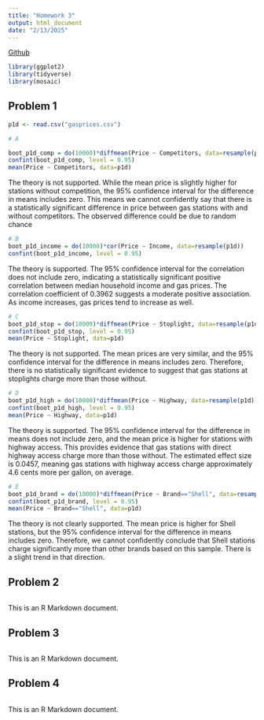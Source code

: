 ```yaml
---
title: "Homework 3"
output: html_document
date: "2/13/2025"
---
```


[Github](https://github.com/kaustubhduddala/StatisticsAndDataScience/tree/main/SDS%20315/Homework%203)

```r
library(ggplot2)
library(tidyverse)
library(mosaic)
```

## Problem 1

```r

p1d <- read.csv("gasprices.csv")

# A

boot_p1d_comp = do(10000)*diffmean(Price ~ Competitors, data=resample(p1d))
confint(boot_p1d_comp, level = 0.95)
mean(Price ~ Competitors, data=p1d)

```

The theory is not supported. While the mean price is slightly higher for stations without competition, the 95% confidence interval for the difference in means includes zero. This means we cannot confidently say that there is a statistically significant difference in price between gas stations with and without competitors. The observed difference could be due to random chance

```r
# B
boot_p1d_income = do(10000)*cor(Price ~ Income, data=resample(p1d))
confint(boot_p1d_income, level = 0.95)

```

The theory is supported. The 95% confidence interval for the correlation does not include zero, indicating a statistically significant positive correlation between median household income and gas prices. The correlation coefficient of 0.3962 suggests a moderate positive association. As income increases, gas prices tend to increase as well.

```r
# C
boot_p1d_stop = do(10000)*diffmean(Price ~ Stoplight, data=resample(p1d))
confint(boot_p1d_stop, level = 0.95)
mean(Price ~ Stoplight, data=p1d)

```

The theory is not supported. The mean prices are very similar, and the 95% confidence interval for the difference in means includes zero. Therefore, there is no statistically significant evidence to suggest that gas stations at stoplights charge more than those without.

```r
# D
boot_p1d_high = do(10000)*diffmean(Price ~ Highway, data=resample(p1d))
confint(boot_p1d_high, level = 0.95)
mean(Price ~ Highway, data=p1d)
```

The theory is supported. The 95% confidence interval for the difference in means does not include zero, and the mean price is higher for stations with highway access. This provides evidence that gas stations with direct highway access charge more than those without. The estimated effect size is 0.0457, meaning gas stations with highway access charge approximately 4.6 cents more per gallon, on average.

```r
# E
boot_p1d_brand = do(10000)*diffmean(Price ~ Brand=="Shell", data=resample(p1d))
confint(boot_p1d_brand, level = 0.95)
mean(Price ~ Brand=="Shell", data=p1d)
```

The theory is not clearly supported. The mean price is higher for Shell stations, but the 95% confidence interval for the difference in means includes zero. Therefore, we cannot confidently conclude that Shell stations charge significantly more than other brands based on this sample. There is a slight trend in that direction.


## Problem 2

```r

```

This is an R Markdown document.

## Problem 3

```r

```

This is an R Markdown document.

## Problem 4

```r

```

This is an R Markdown document.